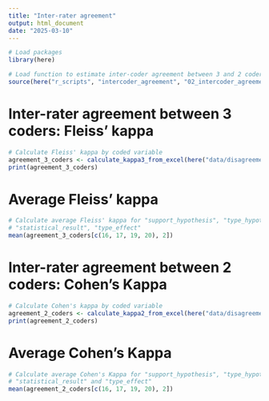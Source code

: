 ```yaml
---
title: "Inter-rater agreement"
output: html_document
date: "2025-03-10"
---
```


```r

# Load packages
library(here)

# Load function to estimate inter-coder agreement between 3 and 2 coders
source(here("r_scripts", "intercoder_agreement", "02_intercoder_agreement_function.R"))

```


# Inter-rater agreement between 3 coders: Fleiss' kappa
```r

# Calculate Fleiss' kappa by coded variable
agreement_3_coders <- calculate_kappa3_from_excel(here("data/disagreements3.xlsx"))
print(agreement_3_coders)

```


# Average Fleiss' kappa
```r

# Calculate average Fleiss' kappa for "support_hypothesis", "type_hypothesis" and
# "statistical_result", "type_effect"
mean(agreement_3_coders[c(16, 17, 19, 20), 2]) 

```

# Inter-rater agreement between 2 coders: Cohen's Kappa
```r

# Calculate Cohen's kappa by coded variable
agreement_2_coders <- calculate_kappa2_from_excel(here("data/disagreements2.xlsx"))
print(agreement_2_coders)

```


# Average Cohen's Kappa
```r

# Calculate average Cohen's Kappa for "support_hypothesis", "type_hypothesis",
# "statistical_result" and "type_effect"
mean(agreement_2_coders[c(16, 17, 19, 20), 2])

```



